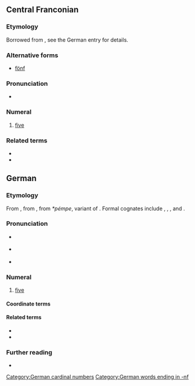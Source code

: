 {{also|Fünf}}
==Central Franconian==
{{cardinalbox|gmw-cfr|4|5|6|vier|sechs|ord=fünfte}}

===Etymology===
Borrowed from {{der|gmw-cfr|de|fünf}}, see the German entry for details.

===Alternative forms===
* [[fönf]] {{a|Ripuarian outside Cologne}}

===Pronunciation===
* {{IPA|gmw-cfr|[fʏnəf]}}

===Numeral===
{{head|gmw-cfr|numeral}}

# {{a|Kölsch}} [[five]] {{gloss|numerical value represented by the symbol 5}}

===Related terms===
* {{l|gmw-cfr|fuffzehn}}
* {{l|gmw-cfr|fuffzich}}

==German==
{{cardinalbox|de|4|5|6|vier|sechs|ord=fünfte}}

===Etymology===
From {{inh|de|goh|fimf}}, from {{inh|de|gem-pro|*fimf}}, from ''*pémpe'', variant of {{inh|de|ine-pro|*pénkʷe}}. Formal cognates include {{cog|nl|vijf}}, {{cog|en|five}}, {{cog|yi|פֿינף}}, {{cog|got|𐍆𐌹𐌼𐍆}} and {{cog|fo|fimm}}.

===Pronunciation===
* {{a|standard}} {{IPA|de|/fʏnf/}}
* {{a|colloquial|regional}} {{IPA|de|/fʏmf/}}
* {{audio|de|De-fünf.ogg}}

===Numeral===
{{head|de|numeral}}

# [[five]] {{gloss|numerical value represented by the Arabic numeral 5; or ''describing a set with five elements''}}

====Coordinate terms====
{{de-cardinal}}

====Related terms====
* {{l|de|fünfzig}}
* {{l|de|fünfzehn}}

===Further reading===
* {{R:Duden}}

[[Category:German cardinal numbers]]
[[Category:German words ending in -nf]]